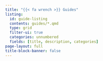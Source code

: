 ```yaml
---
title: "{{< fa wrench >}} Guides"
listing:
  id: guide-listing
  contents: guides/*.qmd
  type: grid
  filter-ui: true
  categories: unnumbered
  fields: [title, description, categories]
page-layout: full
title-block-banner: false
---
```


::: {#guide-listing}
:::